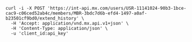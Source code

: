 ```shell Request
curl -i -X POST 'https://int-api.mx.com/users/USR-11141024-90b3-1bce-cac9-c06ced52ab4c/members/MBR-3bdc7d6b-efd4-1497-a0af-b23501cf9bd0/extend_history' \
  -H 'Accept: application/vnd.mx.api.v1+json' \
  -H 'Content-Type: application/json' \
  -u 'client_id:api_key'
```
